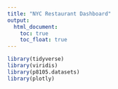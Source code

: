 ```yaml
---
title: "NYC Restaurant Dashboard"
output: 
  html_document:
    toc: true
    toc_float: true
---
```


```r
library(tidyverse)
library(viridis)
library(p8105.datasets)
library(plotly)


```